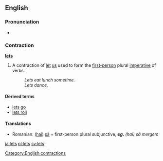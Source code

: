 {{see|lets|Lets|LETS}}
==English==

===Pronunciation===
*{{audio|en-us-let's.ogg|Audio (US)}}

===Contraction===
'''[[let]][[s|s]]'''

# A contraction of [[let]] [[us]] used to form the [[first-person]] plural [[imperative]] of verbs.
#:''Lets eat lunch sometime.''
#:''Lets dance.''

====Derived terms====
*[[lets go|lets go]]
*[[lets roll|lets roll]]

====Translations====
{{trans-top|let us; forming first-person plural imperative}}
{{trans-mid}}
*Romanian: ([[hai]]) [[să]] + first-person plural subjunctive, '''''eg.''' (hai) să mergem''
{{trans-bottom}}

[[Category:English contractions]]

[[ja:lets]]
[[pl:lets]]
[[sv:lets]]